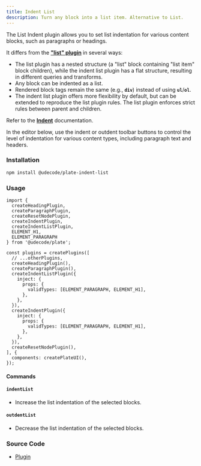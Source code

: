 ```yaml
---
title: Indent List
description: Turn any block into a list item. Alternative to List.
---
```


The List Indent plugin allows you to set list indentation for various content blocks, such as paragraphs or headings.

It differs from the **["list" plugin](https://plate.udecode.io/docs/plugins/list)** in several ways:

- The list plugin has a nested structure (a "list" block containing "list item" block children), while the indent list plugin has a flat structure, resulting in different queries and transforms.
- Any block can be indented as a list.
- Rendered block tags remain the same (e.g., **`div`**) instead of using **`ul`**/**`ol`**.
- The indent list plugin offers more flexibility by default, but can be extended to reproduce the list plugin rules. The list plugin enforces strict rules between parent and children.

Refer to the **[Indent](https://plate.udecode.io/docs/plugins/indent)** documentation.

In the editor below, use the indent or outdent toolbar buttons to control the level of indentation for various content types, including paragraph text and headers.

### Installation

```bash
npm install @udecode/plate-indent-list
```

### Usage

```tsx
import {
  createHeadingPlugin,
  createParagraphPlugin,
  createResetNodePlugin,
  createIndentPlugin,
  createIndentListPlugin,
  ELEMENT_H1,
  ELEMENT_PARAGRAPH
} from '@udecode/plate';

const plugins = createPlugins([
  // ...otherPlugins,
  createHeadingPlugin(),
  createParagraphPlugin(),
  createIndentListPlugin({
    inject: {
      props: {
        validTypes: [ELEMENT_PARAGRAPH, ELEMENT_H1],
      },
    },
  }),
  createIndentPlugin({
    inject: {
      props: {
        validTypes: [ELEMENT_PARAGRAPH, ELEMENT_H1],
      },
    },
  }),
  createResetNodePlugin(),
], {
  components: createPlateUI(),
});
```


#### Commands

#### `indentList`

- Increase the list indentation of the selected blocks.

#### `outdentList`

- Decrease the list indentation of the selected blocks.

### Source Code

- [Plugin](https://github.com/udecode/plate/blob/main/packages/nodes/indent-list/src/createIndentListPlugin.ts)